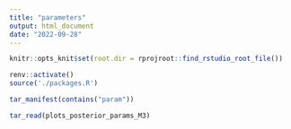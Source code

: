 ```yaml
---
title: "parameters"
output: html_document
date: "2022-09-28"
---
```



```r
knitr::opts_knit$set(root.dir = rprojroot::find_rstudio_root_file())
```



```r
renv::activate()
source('./packages.R')

```



```r
tar_manifest(contains("param"))

tar_read(plots_posterior_params_M3)

```


